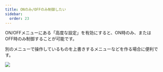 ```yaml
---
title: ONのみ/OFFのみ制御したい
sidebar:
  order: 23
---
```



ON/OFFメニューにある「高度な設定」を有効にすると、ON時のみ、またはOFF時のみ制御することが可能です。

別のメニューで操作しているものを上書きするメニューなどを作る場合に便利です。

![](../../../assets/imgs/amc-only-onoff.png)

<LinkCard title="高度な設定のリファレンス" href="/references/toggle/#高度な設定" description="ON/OFFメニュー特有の設定" />
